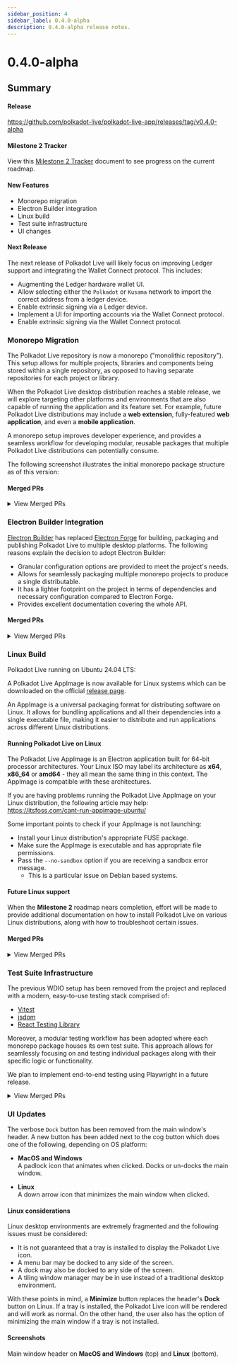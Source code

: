 ```yaml
---
sidebar_position: 4
sidebar_label: 0.4.0-alpha
description: 0.4.0-alpha release notes.
---
```



# 0.4.0-alpha

## Summary

#### Release

https://github.com/polkadot-live/polkadot-live-app/releases/tag/v0.4.0-alpha

#### Milestone 2 Tracker

View this [Milestone 2 Tracker](https://docs.google.com/spreadsheets/d/1OnDXC8sXcX6DqMHZxLTVo6zQuEkEuZgBTIZHfpDoXLg/edit?usp=sharing) document to see progress on the current roadmap.

#### New Features

- Monorepo migration
- Electron Builder integration
- Linux build
- Test suite infrastructure
- UI changes

#### Next Release

The next release of Polkadot Live will likely focus on improving Ledger support and integrating the Wallet Connect protocol. This includes:

- Augmenting the Ledger hardware wallet UI.
 - Allow selecting either the `Polkadot` or `Kusama` network to import the correct address from a ledger device.
- Enable extrinsic signing via a Ledger device.
- Implement a UI for importing accounts via the Wallet Connect protocol.
- Enable extrinsic signing via the Wallet Connect protocol.

### Monorepo Migration

The Polkadot Live repository is now a monorepo ("monolithic repository"). This setup allows for multiple projects, libraries and components being stored within a single repository, as opposed to having separate repositories for each project or library.

When the Polkadot Live desktop distribution reaches a stable release, we will explore targeting other platforms and environments that are also capable of running the application and its feature set. For example, future Polkadot Live distributions may include a **web extension**, fully-featured **web application**, and even a **mobile application**.

A monorepo setup improves developer experience, and provides a seamless workflow for developing modular, reusable packages that multiple Polkadot Live distributions can potentially consume.

The following screenshot illustrates the initial monorepo package structure as of this version:
<Img url="/img/releases/0-4-0-alpha/package-graph.jpg" maxHeight="240px" />

#### Merged PRs

<details>
  <summary>View Merged PRs</summary>
  -  [feat: monorepo migration #740](https://github.com/polkadot-live/polkadot-live-app/pull/740)
      - [chore: project monorepo refactor #741](https://github.com/polkadot-live/polkadot-live-app/pull/741)
      - [feat: ui package #742](https://github.com/polkadot-live/polkadot-live-app/pull/742)
      - [feat: nx integration #743](https://github.com/polkadot-live/polkadot-live-app/pull/743)
      - [chore: cog menu context #744](https://github.com/polkadot-live/polkadot-live-app/pull/744)
  -  [feat: nx watch build script #746](https://github.com/polkadot-live/polkadot-live-app/pull/746)
</details>

### Electron Builder Integration

[Electron Builder](https://github.com/electron-userland/electron-builder) has replaced [Electron Forge](https://github.com/electron/forge) for building, packaging and publishing Polkadot Live to multiple desktop platforms. The following reasons explain the decision to adopt Electron Builder:

- Granular configuration options are provided to meet the project's needs.
- Allows for seamlessly packaging multiple monorepo projects to produce a single distributable.
- It has a lighter footprint on the project in terms of dependencies and necessary configuration compared to Electron Forge.
- Provides excellent documentation covering the whole API.

#### Merged PRs

<details>
  <summary>View Merged PRs</summary>
  - [feat: electron builder integration #739](https://github.com/polkadot-live/polkadot-live-app/pull/739)
</details>

### Linux Build

Polkadot Live running on Ubuntu 24.04 LTS:
<Img url="/img/releases/0-4-0-alpha/linux-screenshot.jpg" maxHeight="400px" />

A Polkadot Live AppImage is now available for Linux systems which can be downloaded on the official [release page](https://github.com/polkadot-live/polkadot-live-app/releases/tag/v0.4.0-alpha).

An AppImage is a universal packaging format for distributing software on Linux. It allows for bundling applications and all their dependencies into a single executable file, making it easier to distribute and run applications across different Linux distributions.

#### Running Polkadot Live on Linux

The Polkadot Live AppImage is an Electron application built for 64-bit processor architectures. Your Linux ISO may label its architecture as **x64**, **x86_64** or **amd64** - they all mean the same thing in this context. The AppImage is compatible with these architectures.

If you are having problems running the Polkadot Live AppImage on your Linux distribution, the following article may help:<br />
https://itsfoss.com/cant-run-appimage-ubuntu/

Some important points to check if your AppImage is not launching:
- Install your Linux distribution's appropriate FUSE package.
- Make sure the AppImage is executable and has appropriate file permissions.
- Pass the `--no-sandbox` option if you are receiving a sandbox error message.
  - This is a particular issue on Debian based systems.

#### Future Linux support

When the **Milestone 2** roadmap nears completion, effort will be made to provide additional documentation on how to install Polkadot Live on various Linux distributions, along with how to troubleshoot certain issues.

#### Merged PRs

<details>
  <summary>View Merged PRs</summary>
  - [feat: linux app image build #750](https://github.com/polkadot-live/polkadot-live-app/pull/750)
      - [feat: linux minimise window button #751](https://github.com/polkadot-live/polkadot-live-app/pull/751)
      - [chore: dynamic dock button #752](https://github.com/polkadot-live/polkadot-live-app/pull/752)
      - [fix: linux overlay window alternative #753](https://github.com/polkadot-live/polkadot-live-app/pull/753)
      - [fix: linux base window glitch #754](https://github.com/polkadot-live/polkadot-live-app/pull/754)
      - [chore: linux app image config #755](https://github.com/polkadot-live/polkadot-live-app/pull/755)
  - [chore: linux release workflow #756](https://github.com/polkadot-live/polkadot-live-app/pull/756)
  - [feat: header dock toggle icon #757](https://github.com/polkadot-live/polkadot-live-app/pull/757)
</details>

### Test Suite Infrastructure

The previous WDIO setup has been removed from the project and replaced with a modern, easy-to-use testing stack comprised of:

- [Vitest](https://github.com/vitest-dev/vitest)
- [jsdom](https://github.com/jsdom/jsdom)
- [React Testing Library](https://testing-library.com/docs/react-testing-library/intro/)

Moreover, a modular testing workflow has been adopted where each monorepo package houses its own test suite. This approach allows for seamlessly focusing on and testing individual packages along with their specific logic or functionality.

We plan to implement end-to-end testing using Playwright in a future release.

<details>
  <summary>View Merged PRs</summary>
  - [feat: test suite infra #747](https://github.com/polkadot-live/polkadot-live-app/pull/747)
      - [feat: ui package test suite #748](https://github.com/polkadot-live/polkadot-live-app/pull/748)
  - [feat: preload test suite #749](https://github.com/polkadot-live/polkadot-live-app/pull/749)
</details>

### UI Updates

The verbose `Dock` button has been removed from the main window's header. A new button has been added next to the cog button which does one of the following, depending on OS platform:

- **MacOS and Windows**<br />
  A padlock icon that animates when clicked. Docks or un-docks the main window.

- **Linux**<br />
  A down arrow icon that minimizes the main window when clicked.

#### Linux considerations

Linux desktop environments are extremely fragmented and the following issues must be considered:
- It is not guaranteed that a tray is installed to display the Polkadot Live icon.
- A menu bar may be docked to any side of the screen.
- A dock may also be docked to any side of the screen.
- A tiling window manager may be in use instead of a traditional desktop environment.

With these points in mind, a **Minimize** button replaces the header's **Dock** button on Linux. If a tray is installed, the Polkadot Live icon will be rendered and will work as normal. On the other hand, the user also has the option of minimizing the main window if a tray is not installed.

#### Screenshots

Main window header on **MacOS and Windows** (top) and **Linux** (bottom).

<Img url="/img/releases/0-4-0-alpha/ui-change-1.jpg" maxHeight="40px" />
<Img url="/img/releases/0-4-0-alpha/ui-change-2.jpg" maxHeight="40px" />